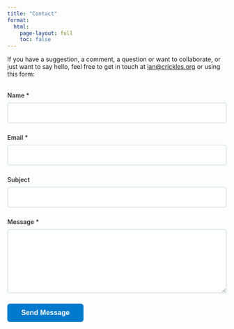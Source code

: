 ```yaml
---
title: "Contact"
format: 
  html:
    page-layout: full
    toc: false
---
```


<style>
.contact-form {
  max-width: 600px;
  margin: 2rem 0;
}
.form-group {
  margin-bottom: 1.5rem;
}
.form-group label {
  display: block;
  margin-bottom: 0.5rem;
  font-weight: 600;
  color: #333;
}
.form-group input,
.form-group textarea {
  width: 100%;
  padding: 0.75rem;
  border: 2px solid #e1e5e9;
  border-radius: 6px;
  font-size: 1rem;
  font-family: inherit;
  transition: border-color 0.2s ease;
}
.form-group input:focus,
.form-group textarea:focus {
  outline: none;
  border-color: #007acc;
}
.submit-btn {
  background-color: #007acc;
  color: white;
  padding: 0.75rem 2rem;
  border: none;
  border-radius: 6px;
  font-size: 1rem;
  font-weight: 600;
  cursor: pointer;
  transition: background-color 0.2s ease;
}
.submit-btn:hover {
  background-color: #005c99;
}
@media (max-width: 768px) {
  .contact-form {
    max-width: 100%;
  }
}
</style>

If you have a suggestion, a comment, a question or want to collaborate, or just want to say hello, feel free to get in touch at [ian@crickles.org](mailto:ian@crickles.org) or using this form:

<form action="https://formspree.io/f/mnnvjvrp" method="POST" class="contact-form">
<input type="hidden" name="_captcha" value="false">
<input type="hidden" name="_next" value="https://crickles.org/thank-you.html">

<div class="form-group">
<label for="name">Name *</label>
<input type="text" id="name" name="name" required>
</div>

<div class="form-group">
<label for="email">Email *</label>
<input type="email" id="email" name="email" required>
</div>

<div class="form-group">
<label for="subject">Subject</label>
<input type="text" id="subject" name="subject">
</div>

<div class="form-group">
<label for="message">Message *</label>
<textarea id="message" name="message" rows="6" required></textarea>
</div>

<button type="submit" class="submit-btn">Send Message</button>
</form>
